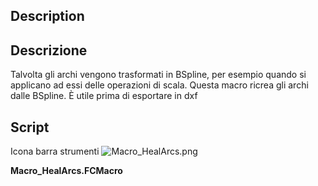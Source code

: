 <languages/>

{{Macro/it
|Name=HealArcs
|Translate=Cura gli archi
|Icon=Macro_HealArcs.png
|Description=Talvolta gli archi vengono trasformati in BSpline, per esempio quando si applicano ad essi delle operazioni di scala. Questa macro ricrea gli archi dalle BSpline. È utile prima di esportare in dxf
|Author=Yorik
|Version=0.1
|Date=2011-09-24
|FCVersion=All
|Download=[https://wiki.freecad.org/images/5/5a/Macro_HealArcs.png ToolBar Icon]
}}

<div lang="en" dir="ltr" class="mw-content-ltr">
==Description==
</div>

<div class="mw-translate-fuzzy">
==Descrizione==

Talvolta gli archi vengono trasformati in BSpline, per esempio quando si applicano ad essi delle operazioni di scala. Questa macro ricrea gli archi dalle BSpline. È utile prima di esportare in dxf
</div>

==Script==

Icona barra strumenti [[Image:Macro_HealArcs.png]]

'''Macro_HealArcs.FCMacro'''

{{MacroCode|code=

try:
    import DraftGeomUtils as fcgeo
except:
    from draftlibs import fcgeo
import FreeCAD,FreeCADGui,Part

sel = FreeCADGui.Selection.getSelection()
if not sel:
    FreeCAD.Console.PrintWarning("Select something first!")
else:
    removeList = []
    for obj in sel:
        ed = obj.Shape.Edges[0]
        arc = fcgeo.arcFromSpline(ed)
        if arc:
            Part.show(arc)
            removeList.append(obj.Name)
    FreeCAD.ActiveDocument.recompute()
    print("removing", removeList)
    for n in removeList:
        FreeCAD.ActiveDocument.removeObject(n)
}}